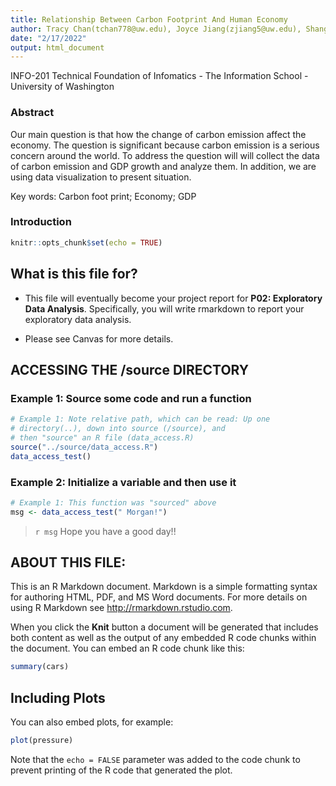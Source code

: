 ```yaml
---
title: Relationship Between Carbon Footprint And Human Economy
author: Tracy Chan(tchan778@uw.edu), Joyce Jiang(zjiang5@uw.edu), Shanglin Jiang(sjiang5@uw.edu) and Martin Ma(chengm26@uw.edu)
date: "2/17/2022"
output: html_document
---
```

INFO-201 Technical Foundation of Infomatics - The Information School - University of Washington

### Abstract
Our main question is that how the change of carbon emission affect the economy. The question is significant because carbon emission is a serious concern around the world. To address the question will will collect the data of carbon emission and GDP growth and analyze them. In addition, we are using data visualization to present situation. 

Key words: Carbon foot print; Economy; GDP

### Introduction


```r
knitr::opts_chunk$set(echo = TRUE)
```

## What is this file for?

* This file will eventually become your project report for **P02: Exploratory Data Analysis**. Specifically, you will write rmarkdown to report your exploratory data analysis.

* Please see Canvas for more details.

## ACCESSING THE /source DIRECTORY
### Example 1: Source some code and run a function
```r
# Example 1: Note relative path, which can be read: Up one
# directory(..), down into source (/source), and 
# then "source" an R file (data_access.R)
source("../source/data_access.R")
data_access_test()
```

### Example 2: Initialize a variable and then use it
```r
# Example 1: This function was "sourced" above
msg <- data_access_test(" Morgan!")
```

> `r msg` Hope you have a good day!! 

## ABOUT THIS FILE: 

This is an R Markdown document. Markdown is a simple formatting syntax for authoring HTML, PDF, and MS Word documents. For more details on using R Markdown see <http://rmarkdown.rstudio.com>.

When you click the **Knit** button a document will be generated that includes both content as well as the output of any embedded R code chunks within the document. You can embed an R code chunk like this:

```r
summary(cars)
```

## Including Plots

You can also embed plots, for example:

```r
plot(pressure)
```

Note that the `echo = FALSE` parameter was added to the code chunk to prevent printing of the R code that generated the plot.

